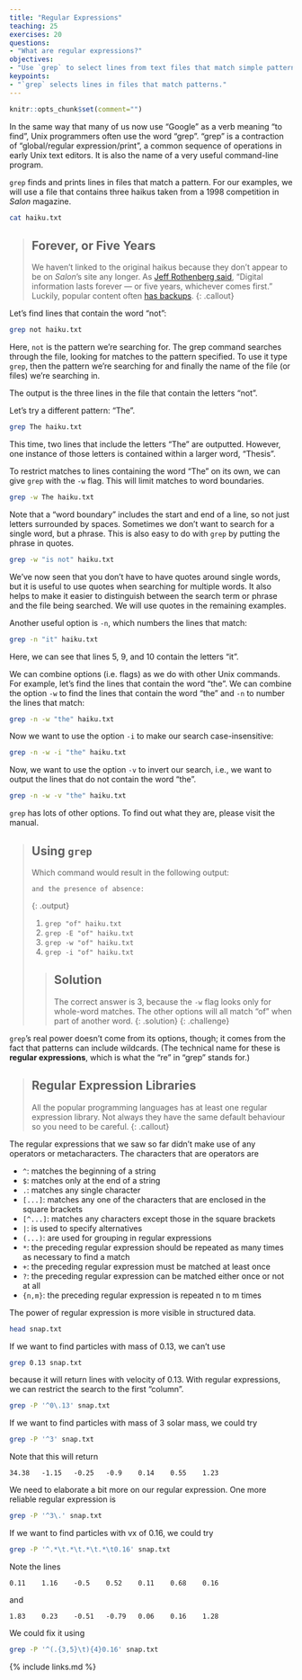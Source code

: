 ```yaml
---
title: "Regular Expressions"
teaching: 25
exercises: 20
questions:
- "What are regular expressions?"
objectives:
- "Use `grep` to select lines from text files that match simple patterns."
keypoints:
- "`grep` selects lines in files that match patterns."
---
```


```r
knitr::opts_chunk$set(comment="")
```

In the same way that many of us now use "Google" as a 
verb meaning "to find", Unix programmers often use the 
word "grep".
"grep" is a contraction of "global/regular expression/print",
a common sequence of operations in early Unix text editors.
It is also the name of a very useful command-line program.

`grep` finds and prints lines in files that match a pattern.
For our examples,
we will use a file that contains three haikus taken from a
1998 competition in *Salon* magazine. 

```bash
cat haiku.txt
```

> ## Forever, or Five Years
>
> We haven't linked to the original haikus because they don't appear to be on *Salon*'s site any longer.
> As [Jeff Rothenberg said](http://www.clir.org/pubs/archives/ensuring.pdf),
> "Digital information lasts forever --- or five years, whichever comes first."
> Luckily, popular content often [has backups](http://wiki.c2.com/?ComputerErrorHaiku).
{: .callout}

Let's find lines that contain the word "not":

```bash
grep not haiku.txt
```

Here, `not` is the pattern we're searching for. The grep command searches through the file, looking for matches to the pattern specified. To use it type `grep`, then the pattern we're searching for and finally the name of the file (or files) we're searching in.

The output is the three lines in the file that contain the letters "not".

Let's try a different pattern: "The".

```bash
grep The haiku.txt
```

This time,
two lines that include the letters "The" are outputted.
However, one instance of those letters is contained within a larger word,
"Thesis".

To restrict matches to lines containing the word "The" on its own,
we can give `grep` with the `-w` flag.
This will limit matches to word boundaries.

```bash
grep -w The haiku.txt
```

Note that a "word boundary" includes the start and end of a line, so not
just letters surrounded by spaces. 
Sometimes we don't
want to search for a single word, but a phrase. This is also easy to do with
`grep` by putting the phrase in quotes.

```bash
grep -w "is not" haiku.txt
```

We've now seen that you don't have to have quotes around single words,
but it is useful to use quotes when searching for multiple words.
It also helps to make it easier to distinguish between the search term or phrase
and the file being searched.
We will use quotes in the remaining examples.

Another useful option is `-n`, which numbers the lines that match:

```bash
grep -n "it" haiku.txt
```

Here, we can see that lines 5, 9, and 10 contain the letters "it".

We can combine options (i.e. flags) as we do with other Unix commands.
For example, let's find the lines that contain the word "the". We can combine
the option `-w` to find the lines that contain the word "the" and `-n` to number the lines that match:

```bash
grep -n -w "the" haiku.txt
```

Now we want to use the option `-i` to make our search case-insensitive:

```bash
grep -n -w -i "the" haiku.txt
```

Now, we want to use the option `-v` to invert our search, i.e., we want to output
the lines that do not contain the word "the".

```bash
grep -n -w -v "the" haiku.txt
```

`grep` has lots of other options. To find out what they are, please visit the manual.

> ## Using `grep`
>
> Which command would result in the following output:
>
> ~~~
> and the presence of absence:
> ~~~
> {: .output}
>
> 1. `grep "of" haiku.txt`
> 2. `grep -E "of" haiku.txt`
> 3. `grep -w "of" haiku.txt`
> 4. `grep -i "of" haiku.txt`
>
> > ## Solution
> > The correct answer is 3, because the `-w` flag looks only for whole-word matches.
> > The other options will all match "of" when part of another word.
> {: .solution}
{: .challenge}

`grep`'s real power doesn't come from its options, though; it comes from
the fact that patterns can include wildcards. (The technical name for
these is **regular expressions**, which
is what the "re" in "grep" stands for.)

> ## Regular Expression Libraries
>
> All the popular programming languages has at least one regular expression library.
> Not always they have the same default behaviour so you need to be careful.
{: .callout}

The regular expressions that we saw so far didn't make use of any operators or metacharacters.
The characters that are operators are

- `^`: matches the beginning of a string
- `$`: matches only at the end of a string
- `.`: matches any single character
- `[...]`: matches any one of the characters that are enclosed in the square brackets
- `[^...]`: matches any characters except those in the square brackets
- `|`: is used to specify alternatives
- `(...)`: are used for grouping in regular expressions
- `*`: the preceding regular expression should be repeated as many times as necessary to find a match
- `+`: the preceding regular expression must be matched at least once
- `?`: the preceding regular expression can be matched either once or not at all
- `{n,m}`: the preceding regular expression is repeated n to m times

The power of regular expression is more visible in structured data.

```bash
head snap.txt
```

If we want to find particles with mass of 0.13, we can't use

```bash
grep 0.13 snap.txt
```

because it will return lines with velocity of 0.13.
With regular expressions,
we can restrict the search to the first "column".

```bash
grep -P '^0\.13' snap.txt
```

If we want to find particles with mass of 3 solar mass,
we could try

```bash
grep -P '^3' snap.txt
```

Note that this will return

```
34.38	-1.15	-0.25	-0.9	0.14	0.55	1.23
```

We need to elaborate a bit more on our regular expression.
One more reliable regular expression is

```bash
grep -P '^3\.' snap.txt
```

If we want to find particles with vx of 0.16,
we could try

```bash
grep -P '^.*\t.*\t.*\t.*\t0.16' snap.txt
```

Note the lines

```
0.11	1.16	-0.5	0.52	0.11	0.68	0.16
```

and

```
1.83	0.23	-0.51	-0.79	0.06	0.16	1.28
```

We could fix it using

```bash
grep -P '^(.{3,5}\t){4}0.16' snap.txt
```

{% include links.md %}